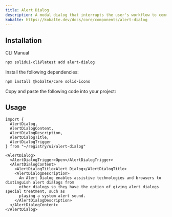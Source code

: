 ```yaml
---
title: Alert Dialog
description: A modal dialog that interrupts the user's workflow to communicate an important message and acquire a response.
kobalte: https://kobalte.dev/docs/core/components/alert-dialog
---
```


<ComponentPreview name="alert-dialog-demo" />

## Installation

<Tabs defaultValue="cli">

<TabsList>
  <TabsTrigger value="cli">CLI</TabsTrigger>
  <TabsTrigger value="manual">Manual</TabsTrigger>
</TabsList>

<TabsContent value="cli">

```bash
npx solidui-cli@latest add alert-dialog
```

</TabsContent>

<TabsContent value="manual">
<Steps>

<Step>Install the following dependencies: </Step>

```bash
npm install @kobalte/core solid-icons
```

<Step>Copy and paste the following code into your project: </Step>

<ComponentSource name="alert-dialog" />

</Steps>
</TabsContent>

</Tabs>

## Usage

```tsx
import {
  AlertDialog,
  AlertDialogContent,
  AlertDialogDescription,
  AlertDialogTitle,
  AlertDialogTrigger
} from "~/registry/ui/alert-dialog"
```

```tsx
<AlertDialog>
  <AlertDialogTrigger>Open</AlertDialogTrigger>
  <AlertDialogContent>
    <AlertDialogTitle>Alert Dialog</AlertDialogTitle>
    <AlertDialogDescription>
      An Alert Dialog enables assistive technologies and browsers to distinguish alert dialogs from
      other dialogs so they have the option of giving alert dialogs special treatment, such as
      playing a system alert sound.
    </AlertDialogDescription>
  </AlertDialogContent>
</AlertDialog>
```
